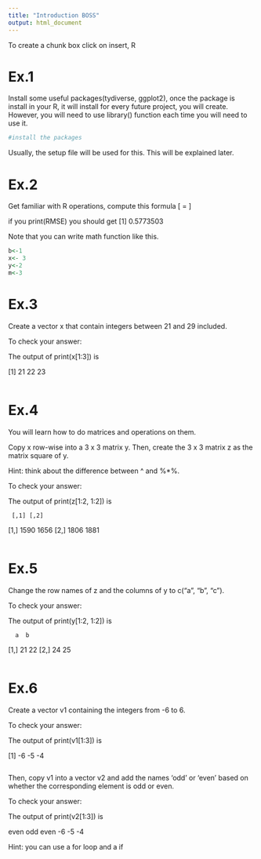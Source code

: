 ```yaml
---
title: "Introduction BOSS"
output: html_document
---
```


To create a chunk box click on insert, R 

# Ex.1 

Install some useful packages(tydiverse, ggplot2), once the package is install in your R, it will install for every future project, you will create. However, you will need to use library() function each time you will need to use it.
```r
#install the packages

```

Usually, the setup file will be used for this. This will be explained later.

# Ex.2

Get familiar with R operations, compute this formula 
\[
\text{RMSE} = \sqrt{\frac{1}{m} \left(\hat{\boldsymbol{\beta}}\mathbf{x} - y \right)^2}
\]

if you print(RMSE) you should get
[1] 0.5773503

Note that you can write math function like this.

```r
b<-1
x<- 3
y<-2
m<-3


```


# Ex.3

Create a vector x that contain integers between 21 and 29 included.

To check your answer:

The output of print(x[1:3]) is

[1] 21 22 23

```r

```


# Ex.4

You will learn how to do matrices and operations on them.

Copy x row-wise into a 3 x 3 matrix y. Then, create the 3 x 3 matrix z as the matrix square of y. 

Hint: think about the difference between ^ and %*%.

To check your answer:

The output of print(z[1:2, 1:2]) is

     [,1] [,2]
[1,] 1590 1656
[2,] 1806 1881

```r

```



# Ex.5

Change the row names of z and the columns of y to c("a", "b", "c").

To check your answer:

The output of print(y[1:2, 1:2]) is

      a  b
[1,] 21 22
[2,] 24 25
```r

```

# Ex.6

Create a vector v1 containing the integers from -6 to 6.

To check your answer:

The output of print(v1[1:3]) is

[1] -6 -5 -4

```r

```

Then, copy v1 into a vector v2 and add the names 'odd' or 'even' based on whether the corresponding element is odd or even.

To check your answer:

The output of print(v2[1:3]) is

even  odd even
  -6   -5   -4

Hint: you can use a for loop and a if 
```r

```